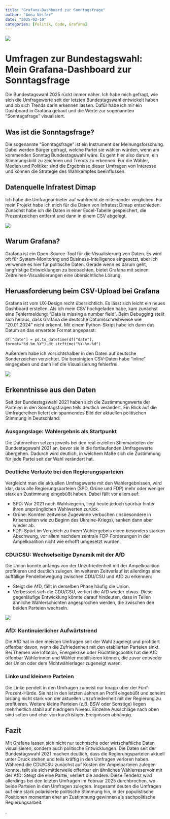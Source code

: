 ```yaml
---
title: "Grafana-Dashboard zur Sonntagsfrage"
author: "Anna Neifer"
date: "2025-02-10"
categories: [Politik, Code, Grafana]
---
```


![](bundestag_wahl_anna-neifer.jpg)

# Umfragen zur Bundestagswahl: Mein Grafana-Dashboard zur Sonntagsfrage

Die Bundestagswahl 2025 rückt immer näher. Ich habe mich gefragt, wie sich die Umfragewerte seit der letzten Bundestagswahl entwickelt haben und ob sich Trends darin erkennen lassen. Dafür habe ich mir ein Dashboard in Grafana gebaut und die Werte zur sogenannten "Sonntagsfrage" visualisiert.

## Was ist die Sonntagsfrage?

Die sogenannte "Sonntagsfrage" ist ein Instrument der Meinungsforschung. Dabei werden Bürger gefragt, welche Partei sie wählen würden, wenn am kommenden Sonntag Bundestagswahl wäre. Es geht hier also darum, ein Stimmungsbild zu zeichnen und Trends zu erkennen. Für die Wähler, Medien und Politiker sind die Ergebnisse dieser Umfragen von Interesse und können die Strategie des Wahlkampfes beeinflussen.

## Datenquelle Infratest Dimap

Ich habe die Umfrageanbieter auf wahlrecht.de miteinander verglichen. Für mein Projekt habe ich mich für die Daten von Infratest Dimap entschieden. Zunächst habe ich die Daten in einer Excel-Tabelle gespeichert, die Prozentzeichen entfernt und dann in einem CSV abgelegt. 

![](2502_sonntagsfrage_grafana_dashboard_anna-neifer.png)

## Warum Grafana?

Grafana ist ein Open-Source-Tool für die Visualisierung von Daten. Es wird oft für System-Monitoring und Business-Intelligence eingesetzt, aber ich verwende es hier für politische Daten. Gerade wenn es darum geht, langfristige Entwicklungen zu beobachten, bietet Grafana mit seinen Zeitreihen-Visualisierungen eine übersichtliche Lösung.


## Heruasforderung beim CSV-Upload bei Grafana

Grafana ist vom UX-Design recht übersichtlich.  Es lässt sich leicht ein neues Dashboard erstellen. Als ich mein CSV hochgeladen habe, kam zunächst eine Fehlermeldung: "Data is missing a number field". Beim Debugging stellt sich heraus, dass Grafana die deutsche Datumsschreibweise wie "20.01.2024" nicht erkennt. Mit einem Python-Skript habe ich dann das Datum an das erwartete Format angepasst:

```
df["date"] = pd.to_datetime(df["date"], format="%d.%m.%Y").dt.strftime("%Y-%m-%d")
```

Außerdem habe ich vorsichtshalber in den Daten auf deutsche Sonderzeichen verzichtet. Die bereinigten CSV-Daten habe "inline" eingegeben und dann lief die Visualisierung fehlerfrei.

![](2502_Grafana Dashboard Inline_Anna-Neifer.png)

## Erkenntnisse aus den Daten

Seit der Bundestagswahl 2021 haben sich die Zustimmungswerte der Parteien in den Sonntagsfragen teils deutlich verändert. Ein Blick auf die Umfragereihen liefert ein spannendes Bild der aktuellen politischen Stimmung in Deutschland:

### Ausgangslage: Wahlergebnis als Startpunkt
Die Datenreihen setzen jeweils bei den real erzielten Stimmanteilen der Bundestagswahl 2021 an, bevor sie in die fortlaufenden Umfragewerte übergehen. Dadurch wird deutlich, in welchem Maße sich die Zustimmung für jede Partei seit der Wahl verändert hat.

### Deutliche Verluste bei den Regierungsparteien
Vergleicht man die aktuellen Umfragewerte mit den Wahlergebnissen, wird klar, dass alle Regierungsparteien (SPD, Grüne und FDP) mehr oder weniger stark an Zustimmung eingebüßt haben. Dabei fällt vor allem auf:

- SPD: War 2021 noch Wahlsiegerin, liegt heute jedoch spürbar hinter ihren ursprünglichen Wahlwerten zurück.
- Grüne: Konnten zeitweise Zugewinne verbuchen (insbesondere in Krisenzeiten wie zu Beginn des Ukraine-Kriegs), sanken dann aber wieder ab.
- FDP: Spürt im Vergleich zu ihrem Wahlergebnis einen besonders starken Abschwung, vor allem nachdem zentrale FDP-Forderungen in der Ampelkoalition nicht wie erhofft umgesetzt wurden.

### CDU/CSU: Wechselseitige Dynamik mit der AfD
Die Union konnte anfangs von der Unzufriedenheit mit der Ampelkoalition profitieren und deutlich zulegen. Im weiteren Zeitverlauf ist allerdings eine auffällige Pendelbewegung zwischen CDU/CSU und AfD zu erkennen:

- Steigt die AfD, fällt in derselben Phase häufig die Union.
- Verbessert sich die CDU/CSU, verliert die AfD wieder etwas.
Diese gegenläufige Entwicklung könnte darauf hindeuten, dass in Teilen ähnliche Wählerschichten angesprochen werden, die zwischen den beiden Parteien wechseln.

![](2502_Grafana Dashboard_Vergleich CDU AFD_Anna-Neifer.png)

### AfD: Kontinuierlicher Aufwärtstrend
Die AfD hat in den meisten Umfragen seit der Wahl zugelegt und profitiert offenbar davon, wenn die Zufriedenheit mit den etablierten Parteien sinkt. Bei Themen wie Inflation, Energiekrise oder Flüchtlingspolitik hat die AfD offenbar Wählerinnen und Wähler mobilisieren können, die zuvor entweder der Union oder dem Nichtwählerlager zugeneigt waren.

### Linke und kleinere Parteien

Die Linke pendelt in den Umfragen zumeist nur knapp über der Fünf-Prozent-Hürde. Sie hat in den letzten Jahren an Profil eingebüßt und scheint bislang nicht stark von der aktuellen Unzufriedenheit mit der Regierung zu profitieren.
Weitere kleine Parteien (z.B. BSW oder Sonstige) liegen mehrheitlich stabil auf niedrigem Niveau. Einzelne Ausschläge nach oben sind selten und eher von kurzfristigen Ereignissen abhängig.


## Fazit

Mit Grafana lassen sich nicht nur technische oder wirtschaftliche Daten visualisieren, sondern auch politische Entwicklungen. Die Daten seit der Bundestagswahl 2021 machen deutlich, dass die Regierungsparteien aktuell unter Druck stehen und teils kräftig in den Umfragen verloren haben. 
Während die CDU/CSU zunächst auf Kosten der Ampelparteien zulegen konnte, teilt sie sich mittlerweile offenbar ein ähnliches Wählerreservoir mit der AfD: Steigt die eine Partei, verliert die andere. Diese Tendenz wird allerdings bei den letzten Umfragen im Februar 2025 durchbrochen, wo beide Parteien in den Umfragen zulegten.
Insgesamt deuten die Umfragen auf eine stark polarisierte politische Stimmung hin, in der populistische Positionen momentan eher an Zustimmung gewinnen als sachpolitische Regierungsarbeit.



.


